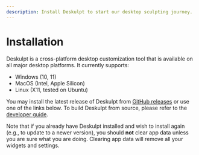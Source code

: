 ```yaml
---
description: Install Deskulpt to start our desktop sculpting journey.
---
```



# Installation

Deskulpt is a cross-platform desktop customization tool that is available on all major
desktop platforms. It currently supports:

- Windows (10, 11)
- MacOS (Intel, Apple Silicon)
- Linux (X11, tested on Ubuntu)

You may install the latest release of Deskulpt from [GitHub releases](https://github.com/CSCI-SHU-410-SE-Project/Deskulpt/releases)
or use one of the links below. To build Deskulpt from source, please refer to the
[developer guide](/development/developer-guide/contributing-code#building-from-source).

<InstallationGrid />

Note that if you already have Deskulpt installed and wish to install again (e.g., to
update to a newer version), you should **not** clear app data unless you are sure what
you are doing. Clearing app data will remove all your widgets and settings.
